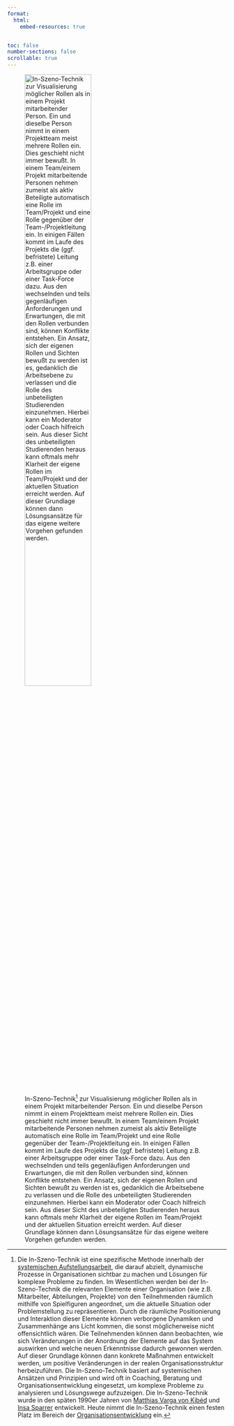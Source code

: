 ```yaml
---
format:
  html:
    embed-resources: true


toc: false
number-sections: false
scrollable: true
---
```


<!-- title: "MTB3 Entwicklung mechatronischer Systeme 1"
author:
  - name: "Christian Anders"
    email: christian.anders@hs-esslingen.de
    affiliations: Hochschule Esslingen

date: last-modified
-->

<!-- -------------------------------------------------------------------------

                       In-Szeno-Technik: Rollen und Sichten

-------------------------------------------------------------------------- -->


![In-Szeno-Technik^[Die In-Szeno-Technik ist eine spezifische Methode innerhalb der [systemischen Aufstellungsarbeit](https://de.wikipedia.org/wiki/Organisationsaufstellung), die darauf abzielt, dynamische Prozesse in Organisationen sichtbar zu machen und Lösungen für komplexe Probleme zu finden. Im Wesentlichen werden bei der In-Szeno-Technik die relevanten Elemente einer Organisation (wie z.B. Mitarbeiter, Abteilungen, Projekte) von den Teilnehmenden räumlich mithilfe von Spielfiguren angeordnet, um die aktuelle Situation oder Problemstellung zu repräsentieren. Durch die räumliche Positionierung und Interaktion dieser Elemente können verborgene Dynamiken und Zusammenhänge ans Licht kommen, die sonst möglicherweise nicht offensichtlich wären. Die Teilnehmenden können dann beobachten, wie sich Veränderungen in der Anordnung der Elemente auf das System auswirken und welche neuen Erkenntnisse dadurch gewonnen werden. Auf dieser Grundlage können dann konkrete Maßnahmen entwickelt werden, um positive Veränderungen in der realen Organisationsstruktur herbeizuführen. Die In-Szeno-Technik basiert auf systemischen Ansätzen und Prinzipien und wird oft in Coaching, Beratung und Organisationsentwicklung eingesetzt, um komplexe Probleme zu analysieren und Lösungswege aufzuzeigen. Die In-Szeno-Technik wurde in den späten 1990er Jahren von [Matthias Varga von Kibéd](https://de.wikipedia.org/wiki/Matthias_Varga_von_Kib%C3%A9d) und [Insa Sparrer](https://de.wikipedia.org/wiki/Insa_Sparrer) entwickelt. Heute nimmt die In-Szeno-Technik einen festen Platz im Bereich der [Organisationsentwicklung](https://de.wikipedia.org/wiki/Organisationsentwicklung) ein.] zur Visualisierung möglicher Rollen als in einem Projekt mitarbeitender Person. Ein und dieselbe Person nimmt in einem Projektteam meist mehrere Rollen ein. Dies geschieht nicht immer bewußt. In einem Team/einem Projekt mitarbeitende Personen nehmen zumeist als aktiv Beteiligte automatisch eine Rolle im Team/Projekt und eine Rolle gegenüber der Team-/Projektleitung ein. In einigen Fällen kommt im Laufe des Projekts die (ggf. befristete) Leitung z.B. einer Arbeitsgruppe oder einer Task-Force dazu. Aus den wechselnden und teils gegenläufigen Anforderungen und Erwartungen, die mit den Rollen verbunden sind, können Konflikte entstehen. Ein Ansatz, sich der eigenen Rollen und Sichten bewußt zu werden ist es, gedanklich die Arbeitsebene zu verlassen und die Rolle des unbeteiligten Studierenden einzunehmen. Hierbei kann ein Moderator oder Coach hilfreich sein. Aus dieser Sicht des unbeteiligten Studierenden heraus kann oftmals mehr Klarheit der eigene Rollen im Team/Projekt und der aktuellen Situation erreicht werden. Auf dieser Grundlage können dann Lösungsansätze für das eigene weitere Vorgehen gefunden werden.](images/InSzenoTechnik-RollenundSichten.jpg){width=60% #fig-inszeno-rollenundsichten
}


